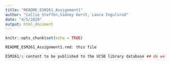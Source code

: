 ```yaml
---
title: "README_ESM261_Assignment1"
author: "Callie Steffen,Sidney Gerst, Laura Ingulsrud"
date: "4/5/2020"
output: html_document
---
```


```r
knitr::opts_chunk$set(echo = TRUE)
```

```r
README_ESM261_Assignment1.rmd: this file

ESM261/: content to be published to the UCSB library database ## do we want this ESM261 or WorthWhale's Libary folder?


```

